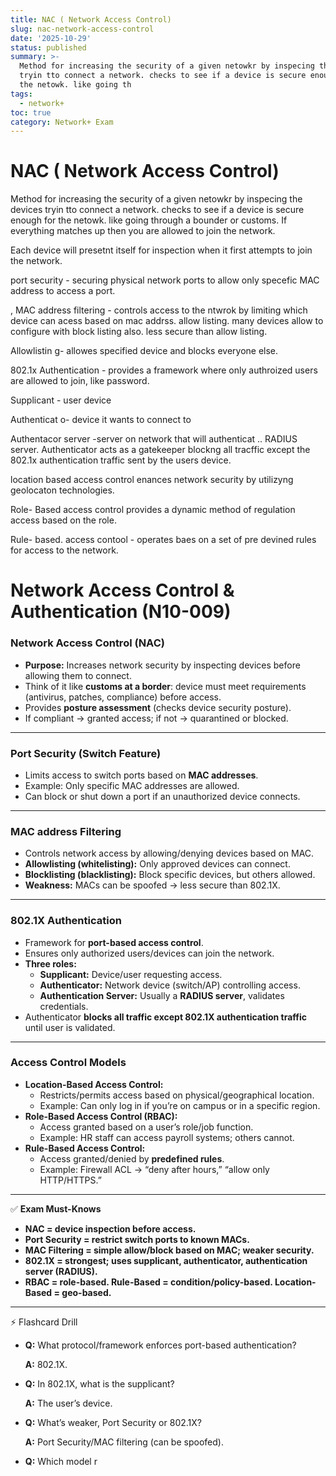 ```yaml
---
title: NAC ( Network Access Control)
slug: nac-network-access-control
date: '2025-10-29'
status: published
summary: >-
  Method for increasing the security of a given netowkr by inspecing the devices
  tryin tto connect a network. checks to see if a device is secure enough for
  the netowk. like going th
tags:
  - network+
toc: true
category: Network+ Exam
---
```


# NAC ( Network Access Control)

Method for increasing the security of a given netowkr by inspecing the devices tryin tto connect a network. checks to see if a device is secure enough for the netowk. like going through a bounder or customs. If everything matches up then you are allowed to join the network. 

Each device will presetnt itself for inspection when it first attempts to join the network.

port security - securing physical network ports to allow only specefic MAC address to access a port. 

 , MAC address filtering - controls access to the ntwrok by limiting which device can acess based on mac addrss. allow listing. many devices allow to configure with block listing also. less secure than allow listing. 

Allowlistin g- allowes specified device and blocks everyone else. 

802.1x Authentication - provides a framework where only authroized users are allowed to join, like password. 

Supplicant - user device 

Authenticat o- device it wants to connect to 

Authentacor server -server on network that will authenticat .. RADIUS server. Authenticator acts as a gatekeeper blockng all tracffic except the 802.1x authentication traffic sent by the users device. 

location based access control enances network security by utilizyng geolocaton technologies. 

Role- Based access control provides a dynamic method of regulation access based on the role. 

Rule- based. access contool - operates baes on a set of pre devined rules for access to the network. 

# Network Access Control & Authentication (N10-009)

### **Network Access Control (NAC)**

- **Purpose:** Increases network security by inspecting devices before allowing them to connect.
- Think of it like **customs at a border**: device must meet requirements (antivirus, patches, compliance) before access.
- Provides **posture assessment** (checks device security posture).
- If compliant → granted access; if not → quarantined or blocked.

---

### **Port Security (Switch Feature)**

- Limits access to switch ports based on **MAC addresses**.
- Example: Only specific MAC addresses are allowed.
- Can block or shut down a port if an unauthorized device connects.

---

### **MAC address Filtering**

- Controls network access by allowing/denying devices based on MAC.
- **Allowlisting (whitelisting):** Only approved devices can connect.
- **Blocklisting (blacklisting):** Block specific devices, but others allowed.
- **Weakness:** MACs can be spoofed → less secure than 802.1X.

---

### **802.1X Authentication**

- Framework for **port-based access control**.
- Ensures only authorized users/devices can join the network.
- **Three roles:**
    - **Supplicant:** Device/user requesting access.
    - **Authenticator:** Network device (switch/AP) controlling access.
    - **Authentication Server:** Usually a **RADIUS server**, validates credentials.
- Authenticator **blocks all traffic except 802.1X authentication traffic** until user is validated.

---

### **Access Control Models**

- **Location-Based Access Control:**
    - Restricts/permits access based on physical/geographical location.
    - Example: Can only log in if you’re on campus or in a specific region.
- **Role-Based Access Control (RBAC):**
    - Access granted based on a user’s role/job function.
    - Example: HR staff can access payroll systems; others cannot.
- **Rule-Based Access Control:**
    - Access granted/denied by **predefined rules**.
    - Example: Firewall ACL → “deny after hours,” “allow only HTTP/HTTPS.”

---

✅ **Exam Must-Knows**

- **NAC = device inspection before access.**
- **Port Security = restrict switch ports to known MACs.**
- **MAC Filtering = simple allow/block based on MAC; weaker security.**
- **802.1X = strongest; uses supplicant, authenticator, authentication server (RADIUS).**
- **RBAC = role-based. Rule-Based = condition/policy-based. Location-Based = geo-based.**

---

⚡ Flashcard Drill

- **Q:** What protocol/framework enforces port-based authentication?
    
    **A:** 802.1X.
    
- **Q:** In 802.1X, what is the supplicant?
    
    **A:** The user’s device.
    
- **Q:** What’s weaker, Port Security or 802.1X?
    
    **A:** Port Security/MAC filtering (can be spoofed).
    
- **Q:** Which model r
